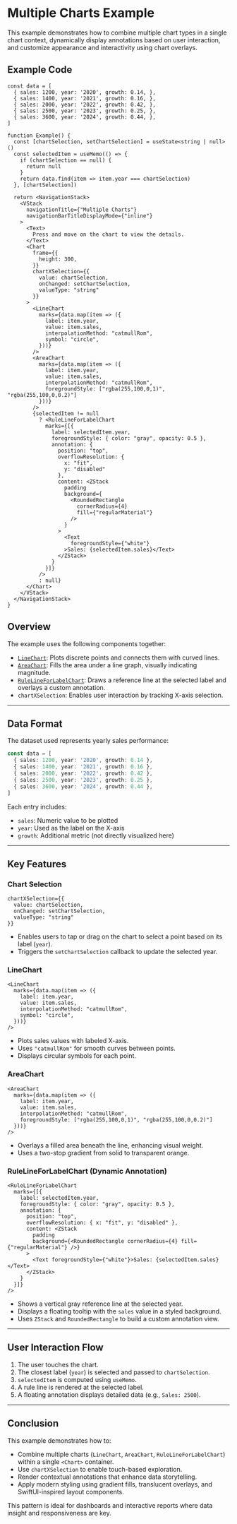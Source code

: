 # Multiple Charts Example 
        
This example demonstrates how to combine multiple chart types in a single chart context, dynamically display annotations based on user interaction, and customize appearance and interactivity using chart overlays.


## Example Code

```tsx
const data = [
  { sales: 1200, year: '2020', growth: 0.14, },
  { sales: 1400, year: '2021', growth: 0.16, },
  { sales: 2000, year: '2022', growth: 0.42, },
  { sales: 2500, year: '2023', growth: 0.25, },
  { sales: 3600, year: '2024', growth: 0.44, },
]

function Example() {
  const [chartSelection, setChartSelection] = useState<string | null>()
  const selectedItem = useMemo(() => {
    if (chartSelection == null) {
      return null
    }
    return data.find(item => item.year === chartSelection)
  }, [chartSelection])

  return <NavigationStack>
    <VStack
      navigationTitle={"Multiple Charts"}
      navigationBarTitleDisplayMode={"inline"}
    >
      <Text>
        Press and move on the chart to view the details.
      </Text>
      <Chart
        frame={{
          height: 300,
        }}
        chartXSelection={{
          value: chartSelection,
          onChanged: setChartSelection,
          valueType: "string"
        }}
      >
        <LineChart
          marks={data.map(item => ({
            label: item.year,
            value: item.sales,
            interpolationMethod: "catmullRom",
            symbol: "circle",
          }))}
        />
        <AreaChart
          marks={data.map(item => ({
            label: item.year,
            value: item.sales,
            interpolationMethod: "catmullRom",
            foregroundStyle: ["rgba(255,100,0,1)", "rgba(255,100,0,0.2)"]
          }))}
        />
        {selectedItem != null
          ? <RuleLineForLabelChart
            marks={[{
              label: selectedItem.year,
              foregroundStyle: { color: "gray", opacity: 0.5 },
              annotation: {
                position: "top",
                overflowResolution: {
                  x: "fit",
                  y: "disabled"
                },
                content: <ZStack
                  padding
                  background={
                    <RoundedRectangle
                      cornerRadius={4}
                      fill={"regularMaterial"}
                    />
                  }
                >
                  <Text
                    foregroundStyle={"white"}
                  >Sales: {selectedItem.sales}</Text>
                </ZStack>
              }
            }]}
          />
          : null}
      </Chart>
    </VStack>
  </NavigationStack>
}
```

## Overview

The example uses the following components together:

* [`LineChart`](#linechart): Plots discrete points and connects them with curved lines.
* [`AreaChart`](#areachart): Fills the area under a line graph, visually indicating magnitude.
* [`RuleLineForLabelChart`](#rulelineforlabelchart): Draws a reference line at the selected label and overlays a custom annotation.
* `chartXSelection`: Enables user interaction by tracking X-axis selection.

---

## Data Format

The dataset used represents yearly sales performance:

```ts
const data = [
  { sales: 1200, year: '2020', growth: 0.14 },
  { sales: 1400, year: '2021', growth: 0.16 },
  { sales: 2000, year: '2022', growth: 0.42 },
  { sales: 2500, year: '2023', growth: 0.25 },
  { sales: 3600, year: '2024', growth: 0.44 },
]
```

Each entry includes:

* `sales`: Numeric value to be plotted
* `year`: Used as the label on the X-axis
* `growth`: Additional metric (not directly visualized here)

---

## Key Features

### Chart Selection

```tsx
chartXSelection={{
  value: chartSelection,
  onChanged: setChartSelection,
  valueType: "string"
}}
```

* Enables users to tap or drag on the chart to select a point based on its label (`year`).
* Triggers the `setChartSelection` callback to update the selected year.

### LineChart

```tsx
<LineChart
  marks={data.map(item => ({
    label: item.year,
    value: item.sales,
    interpolationMethod: "catmullRom",
    symbol: "circle",
  }))}
/>
```

* Plots sales values with labeled X-axis.
* Uses `"catmullRom"` for smooth curves between points.
* Displays circular symbols for each point.

### AreaChart

```tsx
<AreaChart
  marks={data.map(item => ({
    label: item.year,
    value: item.sales,
    interpolationMethod: "catmullRom",
    foregroundStyle: ["rgba(255,100,0,1)", "rgba(255,100,0,0.2)"]
  }))}
/>
```

* Overlays a filled area beneath the line, enhancing visual weight.
* Uses a two-stop gradient from solid to transparent orange.

### RuleLineForLabelChart (Dynamic Annotation)

```tsx
<RuleLineForLabelChart
  marks={[{
    label: selectedItem.year,
    foregroundStyle: { color: "gray", opacity: 0.5 },
    annotation: {
      position: "top",
      overflowResolution: { x: "fit", y: "disabled" },
      content: <ZStack
        padding
        background={<RoundedRectangle cornerRadius={4} fill={"regularMaterial"} />}
      >
        <Text foregroundStyle={"white"}>Sales: {selectedItem.sales}</Text>
      </ZStack>
    }
  }]}
/>
```

* Shows a vertical gray reference line at the selected year.
* Displays a floating tooltip with the `sales` value in a styled background.
* Uses `ZStack` and `RoundedRectangle` to build a custom annotation view.

---

## User Interaction Flow

1. The user touches the chart.
2. The closest label (`year`) is selected and passed to `chartSelection`.
3. `selectedItem` is computed using `useMemo`.
4. A rule line is rendered at the selected label.
5. A floating annotation displays detailed data (e.g., `Sales: 2500`).

---

## Conclusion

This example demonstrates how to:

* Combine multiple charts (`LineChart`, `AreaChart`, `RuleLineForLabelChart`) within a single `<Chart>` container.
* Use `chartXSelection` to enable touch-based exploration.
* Render contextual annotations that enhance data storytelling.
* Apply modern styling using gradient fills, translucent overlays, and SwiftUI-inspired layout components.

This pattern is ideal for dashboards and interactive reports where data insight and responsiveness are key.
